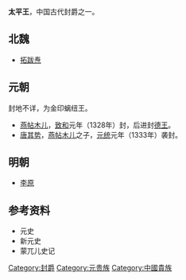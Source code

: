 '''太平王'''，中国古代封爵之一。
==北魏==
*[[拓跋焘|拓跋焘]]

==元朝==
封地不详，为金印螭纽王。
*[[燕帖木儿|燕帖木儿]]，[[致和|致和]]元年（1328年）封，后进封[[德王|德王]]。
*[[唐其势|唐其势]]，[[燕帖木儿|燕帖木儿]]之子，[[元统_(元朝)|元统]]元年（1333年）袭封。

==明朝==
*[[李原_(民变首领)|李原]]

==参考资料==
*元史
*新元史
*蒙兀儿史记

{{disambig|Cat=三字封號消歧義}}
{{元朝藩王}}

[[Category:封爵|Category:封爵]]
[[Category:元贵族|Category:元贵族]]
[[Category:中國貴族|Category:中國貴族]]